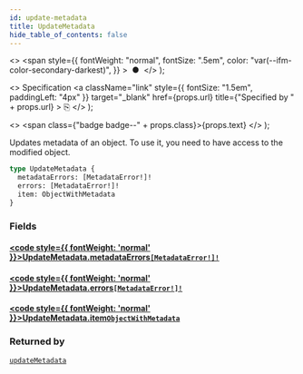 ```yaml
---
id: update-metadata
title: UpdateMetadata
hide_table_of_contents: false
---
```


  <>
    <span
      style={{
        fontWeight: "normal",
        fontSize: ".5em",
        color: "var(--ifm-color-secondary-darkest)",
      }}
    >
      &nbsp;●&nbsp;
    </span>
  </>
);

  <>
    Specification
    <a
      className="link"
      style={{ fontSize: "1.5em", paddingLeft: "4px" }}
      target="\_blank"
      href={props.url}
      title={"Specified by " + props.url}
    >
      ⎘
    </a>
  </>
);

  <>
    <span class={"badge badge--" + props.class}>{props.text}</span>
  </>
);

Updates metadata of an object. To use it, you need to have access to the modified object.

```graphql
type UpdateMetadata {
  metadataErrors: [MetadataError!]!
  errors: [MetadataError!]!
  item: ObjectWithMetadata
}
```

### Fields

#### [<code style={{ fontWeight: 'normal' }}>UpdateMetadata.<b>metadataErrors</b></code>](#)<Bullet />[`[MetadataError!]!`](../../api-reference/objects/metadata-error) <Badge class="secondary" text="non-null"/> <Badge class="secondary" text="object"/>

>

#### [<code style={{ fontWeight: 'normal' }}>UpdateMetadata.<b>errors</b></code>](#)<Bullet />[`[MetadataError!]!`](../../api-reference/objects/metadata-error) <Badge class="secondary" text="non-null"/> <Badge class="secondary" text="object"/>

>

#### [<code style={{ fontWeight: 'normal' }}>UpdateMetadata.<b>item</b></code>](#)<Bullet />[`ObjectWithMetadata`](../../api-reference/interfaces/object-with-metadata) <Badge class="secondary" text="interface"/>

>

### Returned by

[`updateMetadata`](../../api-reference/mutations/update-metadata) <Badge class="secondary" text="mutation"/>
